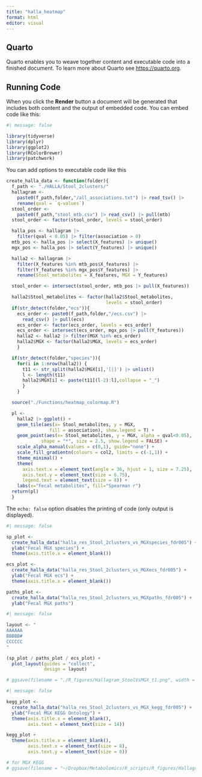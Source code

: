 ```yaml
---
title: "halla_heatmap"
format: html
editor: visual
---
```


## Quarto

Quarto enables you to weave together content and executable code into a finished document. To learn more about Quarto see <https://quarto.org>.
 
## Running Code

When you click the **Render** button a document will be generated that includes both content and the output of embedded code. You can embed code like this:

```r
#| message: false

library(tidyverse)
library(dplyr)
library(ggplot2)
library(RColorBrewer)
library(patchwork)
```

You can add options to executable code like this

```r

create_halla_data <- function(folder){
  f_path <- "./HALLA/Stool_2clusters/"
  hallagram <- 
    paste0(f_path,folder,"/all_associations.txt") |> read_tsv() |> 
    rename(qval = `q-values`)
  stool_order <- 
    paste0(f_path,"stool_mtb.csv") |> read_csv() |> pull(mtb)
  stool_order <- factor(stool_order, levels = stool_order)

  halla_pos <- hallagram |> 
    filter(qval < 0.05) |> filter(association > 0)
  mtb_pos <- halla_pos |> select(X_features) |> unique()
  mgx_pos <- halla_pos |> select(Y_features) |> unique()

  halla2 <- hallagram |> 
    filter(X_features %in% mtb_pos$X_features) |> 
    filter(Y_features %in% mgx_pos$Y_features) |> 
    rename(Stool_metabolites = X_features, MGX = Y_features)

  stool_order <- intersect(stool_order, mtb_pos |> pull(X_features))

  halla2$Stool_metabolites <- factor(halla2$Stool_metabolites, 
                                     levels = stool_order)
  if(str_detect(folder,"ecs")){
    ecs_order <- paste0(f_path,folder,"/ecs.csv") |> 
      read_csv() |> pull(ecs)
    ecs_order <- factor(ecs_order, levels = ecs_order)
    ecs_order <- intersect(ecs_order, mgx_pos |> pull(Y_features))
    halla2 <- halla2 |> filter(MGX %in% ecs_order)
    halla2$MGX <- factor(halla2$MGX, levels = ecs_order)
    }

  if(str_detect(folder,"species")){
    for(i in 1:nrow(halla2)) {
      t11 <- str_split(halla2$MGX[i],'[|]') |> unlist()
      l <- length(t11)
      halla2$MGX[i] <- paste(t11[(l-2):l],collapse = "_")
      }
    }

  source("./Functions/heatmap_colormap.R")

  pl <- 
    halla2 |> ggplot() + 
    geom_tile(aes(x= Stool_metabolites, y = MGX, 
                fill = association), show.legend = T) +
    geom_point(aes(x= Stool_metabolites, y = MGX, alpha = qval<0.05), 
             shape = "*", size = 2.5, show.legend = FALSE) + 
    scale_alpha_manual(values = c(0,1), guide="none") + 
    scale_fill_gradientn(colours = col2, limits = c(-1,1)) +
    theme_minimal() + 
    theme(
      axis.text.x = element_text(angle = 36, hjust = 1, size = 7.25), 
      axis.text.y = element_text(size = 6.75),
      legend.text = element_text(size = 8)) +
    labs(x="Fecal metabolites", fill="Spearman r")
  return(pl)
  }
```

The `echo: false` option disables the printing of code (only output is displayed).

```r
#| message: false

sp_plot <- 
  create_halla_data("halla_res_Stool_2clusters_vs_MGXspecies_fdr005") +
  ylab("Fecal MGX species") + 
  theme(axis.title.x = element_blank())

ecs_plot <- 
  create_halla_data("halla_res_Stool_2clusters_vs_MGXecs_fdr005") + 
  ylab("Fecal MGX ecs") + 
  theme(axis.title.x = element_blank())

paths_plot <- 
  create_halla_data("halla_res_Stool_2clusters_vs_MGXpaths_fdr005") +
  ylab("Fecal MGX paths")
```

```r
#| message: false

layout <- "
AAAAAA
BBBBB#
CCCCCC
"

(sp_plot / paths_plot / ecs_plot) +
  plot_layout(guides = "collect",
              design = layout)

# ggsave(filename = "./R_figures/Hallagram_StoolVsMGX_t1.png", width = 9.65, height = 18.95, scale = 0.72)
```

```r
#| message: false

kegg_plot <- 
  create_halla_data("halla_res_Stool_2clusters_vs_MGX_kegg_fdr005") +
  ylab("Fecal MGX KEGG Ontology") + 
  theme(axis.title.x = element_blank(),
        axis.text = element_text(size = 14))

kegg_plot + 
  theme(axis.title.x = element_blank(),
        axis.text.x = element_text(size = 8),
        axis.text.y = element_text(size = 8))
```

```r

# for MGX_KEGG
# ggsave(filename = "~/Dropbox/Metabolomics/R_scripts/R_figures/Hallagram_StoolVsMGXkegg_zoomin2.png", width = 8.5, height = 8.5, scale = 0.65)
```

